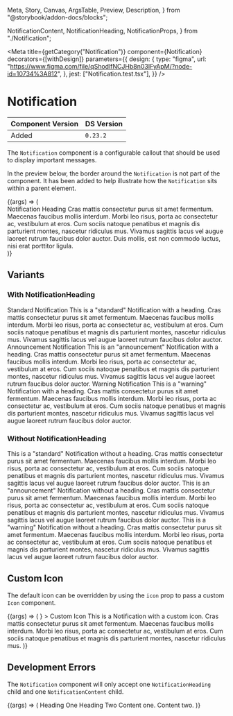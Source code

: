   Meta,
  Story,
  Canvas,
  ArgsTable,
  Preview,
  Description,
} from "@storybook/addon-docs/blocks";

  NotificationContent,
  NotificationHeading,
  NotificationProps,
} from "./Notification";

<Meta
  title={getCategory("Notification")}
  component={Notification}
  decorators={[withDesign]}
  parameters={{
    design: {
      type: "figma",
      url:
        "https://www.figma.com/file/qShodlfNCJHb8n03IFyApM/?node-id=10734%3A812",
    },
    jest: ["Notification.test.tsx"],
  }}
/>

# Notification

| Component Version | DS Version |
| ----------------- | ---------- |
| Added             | `0.23.2`   |

<Description of={Notification} />

The `Notification` component is a configurable callout that should be used to display important messages.

In the preview below, the border around the `Notification` is not part of the component. It has been added to help illustrate how the `Notification` sits within a parent element.

<Canvas>
  <Story
    name="Notification Props"
    args={{
      id: "basic-notification",
      centered: true,
    }}
    argTypes={{
      blockName: { table: { disable: true } },
      modifiers: { table: { disable: true } },
    }}
  >
    {(args) => (
      <div style={{ border: "1px solid #ccc" }}>
        <Notification {...args}>
          <NotificationHeading>Notification Heading</NotificationHeading>
          <NotificationContent>
            Cras mattis consectetur purus sit amet fermentum. Maecenas faucibus
            mollis interdum. Morbi leo risus, porta ac consectetur ac,
            vestibulum at eros. Cum sociis natoque penatibus et magnis dis
            parturient montes, nascetur ridiculus mus. Vivamus sagittis lacus
            vel augue laoreet rutrum faucibus dolor auctor. Duis mollis, est non
            commodo luctus, nisi erat porttitor ligula.
          </NotificationContent>
        </Notification>
      </div>
    )}
  </Story>
</Canvas>

<ArgsTable story="Notification Props" />

## Variants

### With NotificationHeading

<Canvas>
  <DSProvider>
    <Notification>
      <NotificationHeading>Standard Notification</NotificationHeading>
      <NotificationContent>
        This is a "standard" Notification with a heading. Cras mattis
        consectetur purus sit amet fermentum. Maecenas faucibus mollis interdum.
        Morbi leo risus, porta ac consectetur ac, vestibulum at eros. Cum sociis
        natoque penatibus et magnis dis parturient montes, nascetur ridiculus
        mus. Vivamus sagittis lacus vel augue laoreet rutrum faucibus dolor
        auctor.
      </NotificationContent>
    </Notification>
  </DSProvider>
</Canvas>

<Canvas>
  <DSProvider>
    <Notification notificationType={NotificationTypes.Announcement}>
      <NotificationHeading>Announcement Notification</NotificationHeading>
      <NotificationContent>
        This is an "announcement" Notification with a heading. Cras mattis
        consectetur purus sit amet fermentum. Maecenas faucibus mollis interdum.
        Morbi leo risus, porta ac consectetur ac, vestibulum at eros. Cum sociis
        natoque penatibus et magnis dis parturient montes, nascetur ridiculus
        mus. Vivamus sagittis lacus vel augue laoreet rutrum faucibus dolor
        auctor.
      </NotificationContent>
    </Notification>
  </DSProvider>
</Canvas>

<Canvas>
  <DSProvider>
    <Notification notificationType={NotificationTypes.Warning}>
      <NotificationHeading>Warning Notification</NotificationHeading>
      <NotificationContent>
        This is a "warning" Notification with a heading. Cras mattis consectetur
        purus sit amet fermentum. Maecenas faucibus mollis interdum. Morbi leo
        risus, porta ac consectetur ac, vestibulum at eros. Cum sociis natoque
        penatibus et magnis dis parturient montes, nascetur ridiculus mus.
        Vivamus sagittis lacus vel augue laoreet rutrum faucibus dolor auctor.
      </NotificationContent>
    </Notification>
  </DSProvider>
</Canvas>

### Without NotificationHeading

<Canvas>
  <DSProvider>
    <Notification>
      <NotificationContent>
        This is a "standard" Notification without a heading. Cras mattis
        consectetur purus sit amet fermentum. Maecenas faucibus mollis interdum.
        Morbi leo risus, porta ac consectetur ac, vestibulum at eros. Cum sociis
        natoque penatibus et magnis dis parturient montes, nascetur ridiculus
        mus. Vivamus sagittis lacus vel augue laoreet rutrum faucibus dolor
        auctor.
      </NotificationContent>
    </Notification>
  </DSProvider>
</Canvas>

<Canvas>
  <DSProvider>
    <Notification notificationType={NotificationTypes.Announcement}>
      <NotificationContent>
        This is an "announcement" Notification without a heading. Cras mattis
        consectetur purus sit amet fermentum. Maecenas faucibus mollis interdum.
        Morbi leo risus, porta ac consectetur ac, vestibulum at eros. Cum sociis
        natoque penatibus et magnis dis parturient montes, nascetur ridiculus
        mus. Vivamus sagittis lacus vel augue laoreet rutrum faucibus dolor
        auctor.
      </NotificationContent>
    </Notification>
  </DSProvider>
</Canvas>

<Canvas>
  <DSProvider>
    <Notification notificationType={NotificationTypes.Warning}>
      <NotificationContent>
        This is a "warning" Notification without a heading. Cras mattis
        consectetur purus sit amet fermentum. Maecenas faucibus mollis interdum.
        Morbi leo risus, porta ac consectetur ac, vestibulum at eros. Cum sociis
        natoque penatibus et magnis dis parturient montes, nascetur ridiculus
        mus. Vivamus sagittis lacus vel augue laoreet rutrum faucibus dolor
        auctor.
      </NotificationContent>
    </Notification>
  </DSProvider>
</Canvas>

## Custom Icon

The default icon can be overridden by using the `icon` prop to pass a custom `Icon` component.

<Canvas>
  <Story name="Custom Icons">
    {(args) => (
      <Notification
        icon={
          <Icon name="check" size="large" color="section-research-secondary" />
        }
      >
        <NotificationHeading>Custom Icon</NotificationHeading>
        <NotificationContent>
          This is a Notification with a custom icon. Cras mattis consectetur
          purus sit amet fermentum. Maecenas faucibus mollis interdum. Morbi leo
          risus, porta ac consectetur ac, vestibulum at eros. Cum sociis natoque
          penatibus et magnis dis parturient montes, nascetur ridiculus mus.
        </NotificationContent>
      </Notification>
    )}
  </Story>
</Canvas>

## Development Errors

The `Notification` component will only accept one `NotificationHeading` child and one `NotificationContent` child.

<Canvas>
  <Story name="Development Errors">
    {(args) => (
      <Notification>
        <NotificationHeading>Heading One</NotificationHeading>
        <NotificationHeading>Heading Two</NotificationHeading>
        <NotificationContent>Content one.</NotificationContent>
        <NotificationContent>Content two.</NotificationContent>
      </Notification>
    )}
  </Story>
</Canvas>
